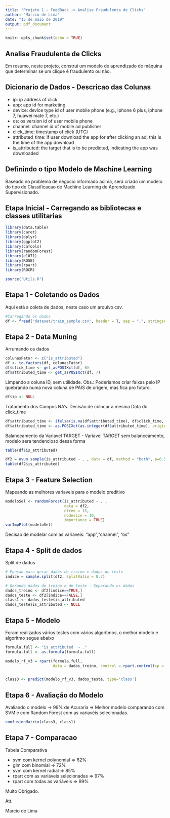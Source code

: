 ```yaml
---
title: "Projeto 1 - FeedBack -> Analise Fraudulenta de Clicks"
author: "Marcio de Lima"
date: "15 de maio de 2019"
output: pdf_document
---
```


```r
knitr::opts_chunk$set(echo = TRUE)
```

## Analise Fraudulenta de Clicks

Em resumo, neste projeto, construi um modelo de aprendizado de máquina que determinar se um clique é fraudulento ou não.

## Dicionario de Dados - Descricao das Colunas
* ip: ip address of click.
* app: app id for marketing.
* device: device type id of user mobile phone (e.g., iphone 6 plus, iphone 7, huawei mate 7, etc.)
* os: os version id of user mobile phone
* channel: channel id of mobile ad publisher
* click_time: timestamp of click (UTC)
* attributed_time: if user download the app for after clicking an ad, this is the time of the app download
* is_attributed: the target that is to be predicted, indicating the app was downloaded

## Definindo o tipo Modelo de Machine Learning
Baseado no problema de negocio informado acima, será criado um modelo do tipo de Classificacao de Machine Learning de Aprendizado Supervisionado.

## Etapa Inicial - Carregando as bibliotecas e classes utilitarias

```r
library(data.table)
library(caret)
library(dplyr)
library(ggplot2)
library(caTools)
library(randomForest)
library(e1071)
library(ROSE)
library(rpart)
library(ROCR)

source("Utils.R")

```

## Etapa 1 - Coletando os Dados

Aqui está a coleta de dados, neste caso um arquivo csv.

```r
#Carregando os dados
df <- fread("dataset/train_sample.csv", header = T, sep = ",", stringsAsFactors = FALSE)

```

## Etapa 2 - Data Muning
Arrumando os dados

```r
colunasFator <- c("is_attributed")
df <- to.factors(df, colunasFator)
df$click_time <- get_asPOSIXct(df, 6)
df$attributed_time <- get_asPOSIXct(df, 7)


```

Limpando a coluna ID, sem utilidade. 
Obs.: Poderiamos criar faixas pelo IP quebrando numa nova coluna de PAIS de origem, mas fica pro futuro. 

```r
df$ip <- NULL

```

Tratamento dos Campos NA's. Decisão de colocar a mesma Data do click_time

```r
df$attributed_time <- ifelse(is.na(df$attributed_time), df$click_time, df$attributed_time)
df$attributed_time <- as.POSIXct(as.integer(df$attributed_time), origin = "1970-01-01")       

```

Balanceamento da Variavel TARGET - Variavel TARGET sem balanceamento, modelo sera tendencioso dessa forma
```r
table(df$is_attributed)

df2 = ovun.sample(is_attributed ~ . , data = df, method = "both", p=0.5)$data
table(df2$is_attributed)


```

## Etapa 3 - Feature Selection
Mapeando as melhores variaveis para o modelo preditivo
```r
modeloSel <- randomForest(is_attributed ~ . , 
                          data = df2, 
                          ntree = 15, 
                          nodesize = 10,
                          importance = TRUE)
varImpPlot(modeloSel)

```

Decisao de modelar com as variaveis: "app","channel", "os"

## Etapa 4 - Split de dados
Split de dados
```r
# Funcao para gerar dados de treino e dados de teste
indice = sample.split(df2, SplitRatio = 0.7)

# Gerando dados de treino e de teste - Separando os dados
dados_treino <- df2[indice==TRUE,]
dados_teste <- df2[indice==FALSE,]
class1 <- dados_teste$is_attributed
dados_teste$is_attributed <- NULL

```

## Etapa 5 - Modelo
Foram realizados vários testes com vários algoritmos, o melhor modelo e algoritmo segue abaixo

```r
formula.full <- "is_attributed  ~ ." 
formula.full <- as.formula(formula.full)

modelo_rf_v3 = rpart(formula.full, 
                     data = dados_treino, control = rpart.control(cp = .0005)) 


class3 <- predict(modelo_rf_v3, dados_teste, type='class')


```

## Etapa 6 - Avaliação do Modelo
Avaliando o modelo -> 99% de Acuraria => Melhor modelo comparando com SVM e com Random Forest com as variavéis selecionadas. 

```r

confusionMatrix(class3, class1)

```
## Etapa 7 - Comparacao
Tabela Comparativa

* svm com kernel polynomial           => 62%
* glm com binomial                    => 72%
* svm com kernel radial               => 85%
* rpart com as variáveis selecionadas => 97%
* rpart com todas as variáveis        => 99%


Muito Obrigado. 

Att.

Marcio de Lima
